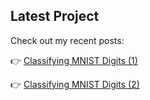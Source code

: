 ## Latest Project

Check out my recent posts:  

👉 [Classifying MNIST Digits (1)](/posts/2025_04_14_MNIST_p1/)

👉 [Classifying MNIST Digits (2)](posts/2025_04_14_MNIST_p2/)



